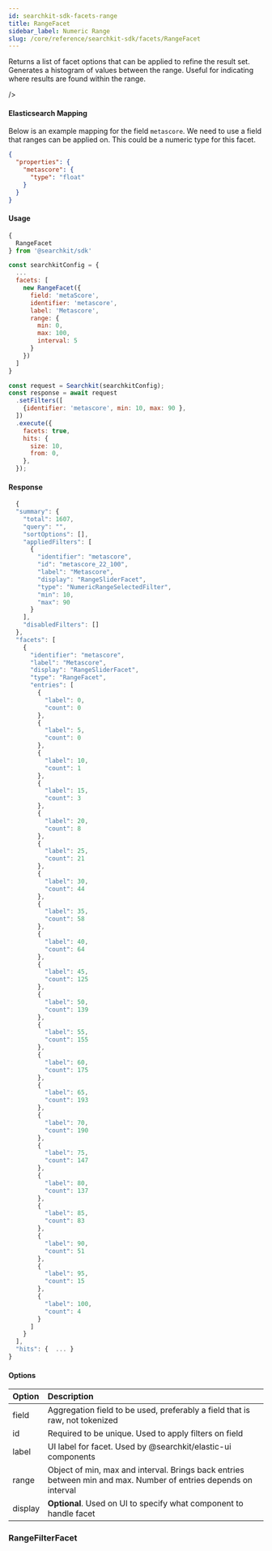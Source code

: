 ```yaml
---
id: searchkit-sdk-facets-range
title: RangeFacet
sidebar_label: Numeric Range
slug: /core/reference/searchkit-sdk/facets/RangeFacet
---
```


Returns a list of facet options that can be applied to refine the result set. Generates a histogram of values between the range. Useful for indicating where results are found within the range.


/>

#### Elasticsearch Mapping

Below is an example mapping for the field `metascore`. We need to use a field that ranges can be applied on. This could be a numeric type for this facet.

```json
{
  "properties": {
    "metascore": {
      "type": "float"
    }
  }
}
```

#### Usage

```javascript
{
  RangeFacet
} from '@searchkit/sdk'

const searchkitConfig = {
  ...
  facets: [
    new RangeFacet({
      field: 'metaScore',
      identifier: 'metascore',
      label: 'Metascore',
      range: {
        min: 0,
        max: 100,
        interval: 5
      }
    })
  ]
}

const request = Searchkit(searchkitConfig);
const response = await request
  .setFilters([
    {identifier: 'metascore', min: 10, max: 90 },
  ])
  .execute({
    facets: true,
    hits: {
      size: 10,
      from: 0,
    },
  });
```

#### Response

```javascript
  {
  "summary": {
    "total": 1607,
    "query": "",
    "sortOptions": [],
    "appliedFilters": [
      {
        "identifier": "metascore",
        "id": "metascore_22_100",
        "label": "Metascore",
        "display": "RangeSliderFacet",
        "type": "NumericRangeSelectedFilter",
        "min": 10,
        "max": 90
      }
    ],
    "disabledFilters": []
  },
  "facets": [
    {
      "identifier": "metascore",
      "label": "Metascore",
      "display": "RangeSliderFacet",
      "type": "RangeFacet",
      "entries": [
        {
          "label": 0,
          "count": 0
        },
        {
          "label": 5,
          "count": 0
        },
        {
          "label": 10,
          "count": 1
        },
        {
          "label": 15,
          "count": 3
        },
        {
          "label": 20,
          "count": 8
        },
        {
          "label": 25,
          "count": 21
        },
        {
          "label": 30,
          "count": 44
        },
        {
          "label": 35,
          "count": 58
        },
        {
          "label": 40,
          "count": 64
        },
        {
          "label": 45,
          "count": 125
        },
        {
          "label": 50,
          "count": 139
        },
        {
          "label": 55,
          "count": 155
        },
        {
          "label": 60,
          "count": 175
        },
        {
          "label": 65,
          "count": 193
        },
        {
          "label": 70,
          "count": 190
        },
        {
          "label": 75,
          "count": 147
        },
        {
          "label": 80,
          "count": 137
        },
        {
          "label": 85,
          "count": 83
        },
        {
          "label": 90,
          "count": 51
        },
        {
          "label": 95,
          "count": 15
        },
        {
          "label": 100,
          "count": 4
        }
      ]
    }
  ],
  "hits": {  ... }
}
```

#### Options

| Option | Description |
| :-- | :-- |
| field | Aggregation field to be used, preferably a field that is raw, not tokenized |
| id | Required to be unique. Used to apply filters on field |
| label | UI label for facet. Used by @searchkit/elastic-ui components |
| range | Object of min, max and interval. Brings back entries between min and max. Number of entries depends on interval |
| display | **Optional**. Used on UI to specify what component to handle facet |

### RangeFilterFacet
